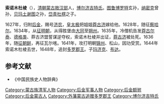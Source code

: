 '''索诺木杜棱'''（{{bd|？||1644年||}}），[[清朝|清朝]][[蒙古|蒙古]][[敖汉部|敖汉部]]人，[[博尔济吉特氏|博尔济吉特氏]]。[[图鲁博罗特|图鲁博罗特]]玄孙，[[纳密克|纳密克]]曾孙，[[贝玛土谢图|贝玛土谢图]]之孙，[[岱青杜楞|岱青杜楞]]之子。

1627年，归附[[后金|后金]]，赐号[[济农|济农]]，[[皇太极|皇太极]]把姐姐[[莽古济|莽古济]]嫁给他。1628年，随征[[察哈尔部|察哈尔]]。1634年，从[[清兵入塞|征]][[明朝|明朝]]，从得胜堡由[[大同镇|大同]]至[[朔州|朔州]]。1635年，冷僧机告发[[莽古尔泰|莽古尔泰]]、[[德格类|德格类]]、莽古济盟誓谋逆夺权，索诺木杜棱并出证，[[莽古济|莽古济]]被处死。1636年，随[[丙子之役|征]][[李氏朝鲜|朝鲜]]，再征瓦尔喀。1641年，攻打明朝[[锦州|锦州]]、松山，因功受赏。1644年索诺木杜棱去世，1648年，追封[[敖汉右旗扎萨克郡王|多罗郡王]]。子[[玛济克|玛济克]]、[[布達_(清朝)|布达]]。

==参考文献==
*《中国民族史人物辞典》

[[Category:蒙古族清军人物|Category:蒙古族清军人物]]
[[Category:后金军事人物|Category:后金军事人物]]
[[Category:后金额驸|Category:后金额驸]]
[[Category:后金蒙古人|Category:后金蒙古人]]
[[Category:外藩蒙古追赠多罗郡王|Category:外藩蒙古追赠多罗郡王]]
[[Category:博尔济吉特氏|Category:博尔济吉特氏]]